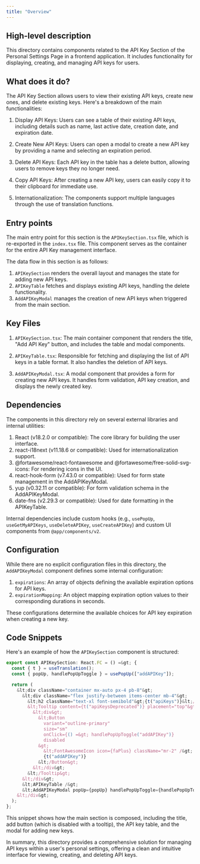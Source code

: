 ```yaml
---
title: "Overview"
---
```


## High-level description
This directory contains components related to the API Key Section of the Personal Settings Page in a frontend application. It includes functionality for displaying, creating, and managing API keys for users.

## What does it do?
The API Key Section allows users to view their existing API keys, create new ones, and delete existing keys. Here's a breakdown of the main functionalities:

1. Display API Keys: Users can see a table of their existing API keys, including details such as name, last active date, creation date, and expiration date.

2. Create New API Keys: Users can open a modal to create a new API key by providing a name and selecting an expiration period.

3. Delete API Keys: Each API key in the table has a delete button, allowing users to remove keys they no longer need.

4. Copy API Keys: After creating a new API key, users can easily copy it to their clipboard for immediate use.

5. Internationalization: The components support multiple languages through the use of translation functions.

## Entry points
The main entry point for this section is the `APIKeySection.tsx` file, which is re-exported in the `index.tsx` file. This component serves as the container for the entire API Key management interface.

The data flow in this section is as follows:
1. `APIKeySection` renders the overall layout and manages the state for adding new API keys.
2. `APIKeyTable` fetches and displays existing API keys, handling the delete functionality.
3. `AddAPIKeyModal` manages the creation of new API keys when triggered from the main section.

## Key Files
1. `APIKeySection.tsx`: The main container component that renders the title, "Add API Key" button, and includes the table and modal components.

2. `APIKeyTable.tsx`: Responsible for fetching and displaying the list of API keys in a table format. It also handles the deletion of API keys.

3. `AddAPIKeyModal.tsx`: A modal component that provides a form for creating new API keys. It handles form validation, API key creation, and displays the newly created key.

## Dependencies
The components in this directory rely on several external libraries and internal utilities:

1. React (v18.2.0 or compatible): The core library for building the user interface.
2. react-i18next (v11.18.6 or compatible): Used for internationalization support.
3. @fortawesome/react-fontawesome and @fortawesome/free-solid-svg-icons: For rendering icons in the UI.
4. react-hook-form (v7.43.0 or compatible): Used for form state management in the AddAPIKeyModal.
5. yup (v0.32.11 or compatible): For form validation schema in the AddAPIKeyModal.
6. date-fns (v2.29.3 or compatible): Used for date formatting in the APIKeyTable.

Internal dependencies include custom hooks (e.g., `usePopUp`, `useGetMyAPIKeys`, `useDeleteAPIKey`, `useCreateAPIKey`) and custom UI components from `@app/components/v2`.

## Configuration
While there are no explicit configuration files in this directory, the `AddAPIKeyModal` component defines some internal configuration:

1. `expirations`: An array of objects defining the available expiration options for API keys.
2. `expirationMapping`: An object mapping expiration option values to their corresponding durations in seconds.

These configurations determine the available choices for API key expiration when creating a new key.

## Code Snippets

Here's an example of how the `APIKeySection` component is structured:

```jsx
export const APIKeySection: React.FC = () =&gt; {
  const { t } = useTranslation();
  const { popUp, handlePopUpToggle } = usePopUp(["addAPIKey"]);

  return (
    &lt;div className="container mx-auto px-4 pb-8"&gt;
      &lt;div className="flex justify-between items-center mb-4"&gt;
        &lt;h2 className="text-xl font-semibold"&gt;{t("apiKeys")}&lt;/h2&gt;
        &lt;Tooltip content={t("apiKeysDeprecated")} placement="top"&gt;
          &lt;div&gt;
            &lt;Button
              variant="outline-primary"
              size="sm"
              onClick={() =&gt; handlePopUpToggle("addAPIKey")}
              disabled
            &gt;
              &lt;FontAwesomeIcon icon={faPlus} className="mr-2" /&gt;
              {t("addAPIKey")}
            &lt;/Button&gt;
          &lt;/div&gt;
        &lt;/Tooltip&gt;
      &lt;/div&gt;
      &lt;APIKeyTable /&gt;
      &lt;AddAPIKeyModal popUp={popUp} handlePopUpToggle={handlePopUpToggle} /&gt;
    &lt;/div&gt;
  );
};
```

This snippet shows how the main section is composed, including the title, add button (which is disabled with a tooltip), the API key table, and the modal for adding new keys.

In summary, this directory provides a comprehensive solution for managing API keys within a user's personal settings, offering a clean and intuitive interface for viewing, creating, and deleting API keys.